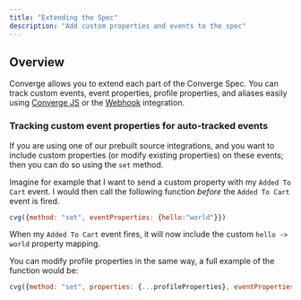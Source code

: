 ```yaml
---
title: "Extending the Spec"
description: "Add custom properties and events to the spec"
---
```


## Overview

Converge allows you to extend each part of the Converge Spec. 
You can track custom events, event properties, profile properties, and aliases easily using [Converge JS](/sources/website-integrations/converge-pixel) or the [Webhook](/sources/server-integrations/webhook) integration.


### Tracking custom event properties for auto-tracked events

If you are using one of our prebuilt source integrations, and you want to include custom properties (or modify existing properties) on these events; then you can do so using the `set` method.

Imagine for example that I want to send a custom property with my `Added To Cart` event. 
I would then call the following function  _before_ the `Added To Cart` event is fired.

```js
cvg({method: "set", eventProperties: {hello:"world"}})
```

When my `Added To Cart` event fires, it will now include the custom `hello -> world` property mapping.

You can modify profile properties in the same way, a full example of the function would be:

```js
cvg({method: "set", properties: {...profileProperties}, eventProperties: {...eventProperties}})
```

